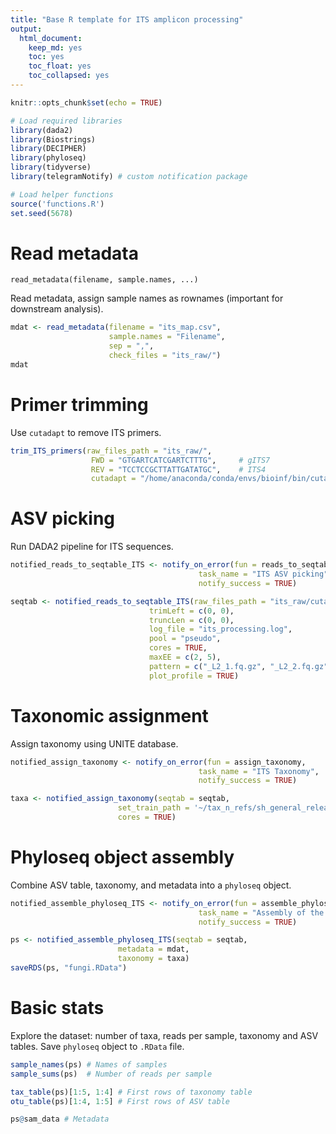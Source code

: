 ```yaml
---
title: "Base R template for ITS amplicon processing"
output: 
  html_document: 
    keep_md: yes
    toc: yes
    toc_float: yes
    toc_collapsed: yes
---
```


```r
knitr::opts_chunk$set(echo = TRUE)
```

```r
# Load required libraries
library(dada2)
library(Biostrings)
library(DECIPHER)
library(phyloseq)
library(tidyverse)
library(telegramNotify) # custom notification package

# Load helper functions
source('functions.R')
set.seed(5678)
```

# Read metadata

`read_metadata(filename, sample.names, ...)`

Read metadata, assign sample names as rownames (important for downstream analysis).

```r
mdat <- read_metadata(filename = "its_map.csv",
                      sample.names = "Filename",
                      sep = ",",
                      check_files = "its_raw/")
mdat
```

# Primer trimming

Use `cutadapt` to remove ITS primers.

```r
trim_ITS_primers(raw_files_path = "its_raw/",
                  FWD = "GTGARTCATCGARTCTTTG",     # gITS7
                  REV = "TCCTCCGCTTATTGATATGC",    # ITS4
                  cutadapt = "/home/anaconda/conda/envs/bioinf/bin/cutadapt")
```

# ASV picking

Run DADA2 pipeline for ITS sequences.

```r
notified_reads_to_seqtable_ITS <- notify_on_error(fun = reads_to_seqtable_ITS, 
                                          task_name = "ITS ASV picking",
                                          notify_success = TRUE)

seqtab <- notified_reads_to_seqtable_ITS(raw_files_path = "its_raw/cutadapt/",
                               trimLeft = c(0, 0),
                               truncLen = c(0, 0),
                               log_file = "its_processing.log",
                               pool = "pseudo",
                               cores = TRUE,
                               maxEE = c(2, 5),
                               pattern = c("_L2_1.fq.gz", "_L2_2.fq.gz"),
                               plot_profile = TRUE)
```

# Taxonomic assignment

Assign taxonomy using UNITE database.

```r
notified_assign_taxonomy <- notify_on_error(fun = assign_taxonomy, 
                                          task_name = "ITS Taxonomy",
                                          notify_success = TRUE)

taxa <- notified_assign_taxonomy(seqtab = seqtab, 
                        set_train_path = '~/tax_n_refs/sh_general_release_dynamic_s_all_04.04.2024.fasta',
                        cores = TRUE)
```

# Phyloseq object assembly

Combine ASV table, taxonomy, and metadata into a `phyloseq` object.

```r
notified_assemble_phyloseq_ITS <- notify_on_error(fun = assemble_phyloseq_ITS, 
                                          task_name = "Assembly of the phyloseq-object",
                                          notify_success = TRUE)

ps <- notified_assemble_phyloseq_ITS(seqtab = seqtab, 
                        metadata = mdat,
                        taxonomy = taxa)
saveRDS(ps, "fungi.RData")
```

# Basic stats

Explore the dataset: number of taxa, reads per sample, taxonomy and ASV tables. Save `phyloseq` object to `.RData` file.

```r
sample_names(ps) # Names of samples
sample_sums(ps)  # Number of reads per sample

tax_table(ps)[1:5, 1:4] # First rows of taxonomy table
otu_table(ps)[1:4, 1:5] # First rows of ASV table

ps@sam_data # Metadata
```
